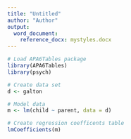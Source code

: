 ```yaml
---
title: "Untitled"
author: "Author"
output:
  word_document:
    reference_docx: mystyles.docx
---
```


```r
# Load APA6Tables package
library(APA6Tables)
library(psych)

# Create data set
d <- galton

# Model data
m <- lm(child ~ parent, data = d)

# Create regression coefficents table
lmCoefficients(m)

```
